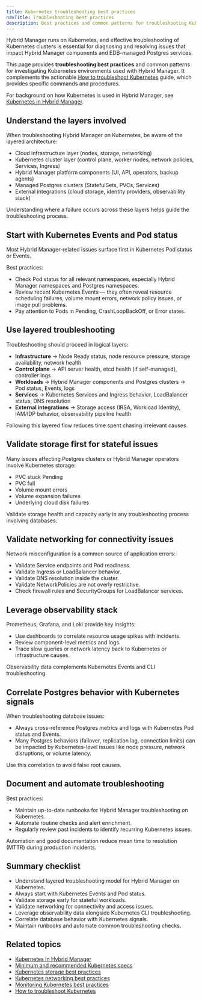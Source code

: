 ```yaml
---
title: Kubernetes troubleshooting best practices
navTitle: Troubleshooting best practices
description: Best practices and common patterns for troubleshooting Kubernetes clusters that support Hybrid Manager and EDB-managed Postgres services.
---
```


Hybrid Manager runs on Kubernetes, and effective troubleshooting of Kubernetes clusters is essential for diagnosing and resolving issues that impact Hybrid Manager components and EDB-managed Postgres services.

This page provides **troubleshooting best practices** and common patterns for investigating Kubernetes environments used with Hybrid Manager.
It complements the actionable [How to troubleshoot Kubernetes](/portal/kubernetes/learn/how-to/troubleshooting-on-kubernetes) guide, which provides specific commands and procedures.

For background on how Kubernetes is used in Hybrid Manager, see [Kubernetes in Hybrid Manager](/portal/kubernetes/learn/explained/k8s-in-hybrid-manager).

## Understand the layers involved

When troubleshooting Hybrid Manager on Kubernetes, be aware of the layered architecture:

-   Cloud infrastructure layer (nodes, storage, networking)
-   Kubernetes cluster layer (control plane, worker nodes, network policies, Services, Ingress)
-   Hybrid Manager platform components (UI, API, operators, backup agents)
-   Managed Postgres clusters (StatefulSets, PVCs, Services)
-   External integrations (cloud storage, identity providers, observability stack)

Understanding where a failure occurs across these layers helps guide the troubleshooting process.

## Start with Kubernetes Events and Pod status

Most Hybrid Manager-related issues surface first in Kubernetes Pod status or Events.

Best practices:

-   Check Pod status for all relevant namespaces, especially Hybrid Manager namespaces and Postgres namespaces.
-   Review recent Kubernetes Events — they often reveal resource scheduling failures, volume mount errors, network policy issues, or image pull problems.
-   Pay attention to Pods in Pending, CrashLoopBackOff, or Error states.

## Use layered troubleshooting

Troubleshooting should proceed in logical layers:

-   **Infrastructure** → Node Ready status, node resource pressure, storage availability, network health
-   **Control plane** → API server health, etcd health (if self-managed), controller logs
-   **Workloads** → Hybrid Manager components and Postgres clusters → Pod status, Events, logs
-   **Services** → Kubernetes Services and Ingress behavior, LoadBalancer status, DNS resolution
-   **External integrations** → Storage access (IRSA, Workload Identity), IAM/IDP behavior, observability pipeline health

Following this layered flow reduces time spent chasing irrelevant causes.

## Validate storage first for stateful issues

Many issues affecting Postgres clusters or Hybrid Manager operators involve Kubernetes storage:

-   PVC stuck Pending
-   PVC full
-   Volume mount errors
-   Volume expansion failures
-   Underlying cloud disk failures

Validate storage health and capacity early in any troubleshooting process involving databases.

## Validate networking for connectivity issues

Network misconfiguration is a common source of application errors:

-   Validate Service endpoints and Pod readiness.
-   Validate Ingress or LoadBalancer behavior.
-   Validate DNS resolution inside the cluster.
-   Validate NetworkPolicies are not overly restrictive.
-   Check firewall rules and SecurityGroups for LoadBalancer services.

## Leverage observability stack

Prometheus, Grafana, and Loki provide key insights:

-   Use dashboards to correlate resource usage spikes with incidents.
-   Review component-level metrics and logs.
-   Trace slow queries or network latency back to Kubernetes or infrastructure causes.

Observability data complements Kubernetes Events and CLI troubleshooting.

## Correlate Postgres behavior with Kubernetes signals

When troubleshooting database issues:

-   Always cross-reference Postgres metrics and logs with Kubernetes Pod status and Events.
-   Many Postgres behaviors (failover, replication lag, connection limits) can be impacted by Kubernetes-level issues like node pressure, network disruptions, or volume latency.

Use this correlation to avoid false root causes.

## Document and automate troubleshooting

Best practices:

-   Maintain up-to-date runbooks for Hybrid Manager troubleshooting on Kubernetes.
-   Automate routine checks and alert enrichment.
-   Regularly review past incidents to identify recurring Kubernetes issues.

Automation and good documentation reduce mean time to resolution (MTTR) during production incidents.

## Summary checklist

-   Understand layered troubleshooting model for Hybrid Manager on Kubernetes.
-   Always start with Kubernetes Events and Pod status.
-   Validate storage early for stateful workloads.
-   Validate networking for connectivity and access issues.
-   Leverage observability data alongside Kubernetes CLI troubleshooting.
-   Correlate database behavior with Kubernetes signals.
-   Maintain runbooks and automate common troubleshooting checks.

## Related topics

-   [Kubernetes in Hybrid Manager](/portal/kubernetes/learn/explained/k8s-in-hybrid-manager)
-   [Minimum and recommended Kubernetes specs](/edb-postgres-ai/latest/hybrid-manager/install/kubernetes/recommended/)
-   [Kubernetes storage best practices](storage-best-practices/)
-   [Kubernetes networking best practices](./manage-kubernetes-networking)
-   [Monitoring Kubernetes best practices](./monitor-kubernetes-best-practices.mdx)
-   [How to troubleshoot Kubernetes](/portal/kubernetes/learn/how-to/troubleshooting-on-kubernetes)
